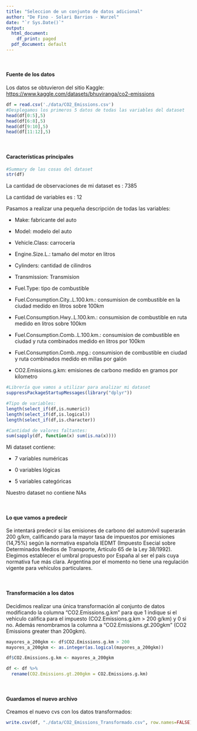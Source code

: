 ```yaml
---
title: "Seleccion de un conjunto de datos adicional"
author: "De Fino - Solari Barrios - Wurzel"
date: "`r Sys.Date()`"
output:
  html_document:
    df_print: paged
  pdf_document: default
---
```


<br/>

#### Fuente de los datos

Los datos se obtuvieron del sitio Kaggle: <https://www.kaggle.com/datasets/bhuviranga/co2-emissions>

```r
df = read.csv('./data/CO2_Emissions.csv')
#Desplegamos los primeros 5 datos de todas las variables del dataset
head(df[0:5],5)
head(df[6:8],5)
head(df[9:10],5)
head(df[11:12],5)
```

<br/>

#### Características principales

```r
#Summary de las cosas del dataset
str(df)
```

La cantidad de observaciones de mi dataset es : 7385

La cantidad de variables es : 12

Pasamos a realizar una pequeña descripción de todas las variables:

-   Make: fabricante del auto

-   Model: modelo del auto

-   Vehicle.Class: carrocería

-   Engine.Size.L.: tamaño del motor en litros

-   Cylinders: cantidad de cilindros

-   Transmission: Transmision

-   Fuel.Type: tipo de combustible

-   Fuel.Consumption.City..L.100.km.: consumision de combustible en la ciudad medido en litros sobre 100km

-   Fuel.Consumption.Hwy..L.100.km.: consumision de combustible en ruta medido en litros sobre 100km

-   Fuel.Consumption.Comb..L.100.km.: consumision de combustible en ciudad y ruta combinados medido en litros por 100km

-   Fuel.Consumption.Comb..mpg.: consumision de combustible en ciudad y ruta combinados medido en millas por galón

-   CO2.Emissions.g.km: emisiones de carbono medido en gramos por kilometro

```r
#Librería que vamos a utilizar para analizar mi dataset
suppressPackageStartupMessages(library("dplyr"))

#Tipo de variables: 
length(select_if(df,is.numeric))
length(select_if(df,is.logical))
length(select_if(df,is.character))

#Cantidad de valores faltantes:
sum(sapply(df, function(x) sum(is.na(x))))
```

Mi dataset contiene:

-   7 variables numéricas

-   0 variables lógicas

-   5 variables categóricas

Nuestro dataset no contiene NAs

<br/>

#### Lo que vamos a predecir

Se intentará predecir si las emisiones de carbono del automóvil superarán 200 g/km, calificando para la mayor tasa de impuestos por emisiones (14,75%) según la normativa española IEDMT (Impuesto Esecial sobre Determinados Medios de Transporte, Artículo 65 de la Ley 38/1992). Elegimos establecer el umbral propuesto por España al ser el país cuya normativa fue más clara. Argentina por el momento no tiene una regulación vigente para vehículos particulares.

<br/>

#### Transformación a los datos

Decidimos realizar una única transformación al conjunto de datos modificando la columna "CO2.Emissions.g.km" para que 1 indique si el vehiculo califica para el impuesto (CO2.Emissions.g.km \> 200 g/km) y 0 si no. Además renombramos la columna a "CO2.Emissions.gt.200gkm" (CO2 Emissions greater than 200gkm).

```r
mayores_a_200gkm <- df$CO2.Emissions.g.km > 200
mayores_a_200gkm <- as.integer(as.logical(mayores_a_200gkm))

df$CO2.Emissions.g.km <- mayores_a_200gkm

df <- df %>%
  rename(CO2.Emissions.gt.200gkm = CO2.Emissions.g.km)
```

<br/>

#### Guardamos el nuevo archivo

Creamos el nuevo cvs con los datos transformados:

```r
write.csv(df, "./data/CO2_Emissions_Transformado.csv", row.names=FALSE)
```
